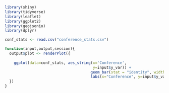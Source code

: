 
```r
library(shiny)
library(tidyverse)
library(leaflet)
library(ggplot2)
library(geojsonio)
library(dplyr)

conf_stats <- read.csv("conference_stats.csv")

function(input,output,session){
  output$plot <- renderPlot({
    
    ggplot(data=conf_stats, aes_string(x='Conference',
                                       y=input$y_var)) +
                                      geom_bar(stat = "identity", width = 0.8) +
                                      labs(x="Conference", y=input$y_var)
  })
}
```


